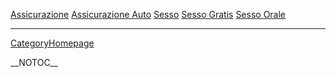 
<a href=" http://volny.cz/sosat/Assicurazione.html ">Assicurazione</a>
<a href=" http://volny.cz/sosat/Assicurazione-Auto.html ">Assicurazione Auto</a>
<a href=" http://volny.cz/sosat/Sesso.html ">Sesso</a>
<a href=" http://volny.cz/sosat/Sesso-Gratis.html ">Sesso Gratis</a>
<a href=" http://volny.cz/sosat/Sesso-Orale.html ">Sesso Orale</a>
----
[[CategoryHomepage]]

__NOTOC__